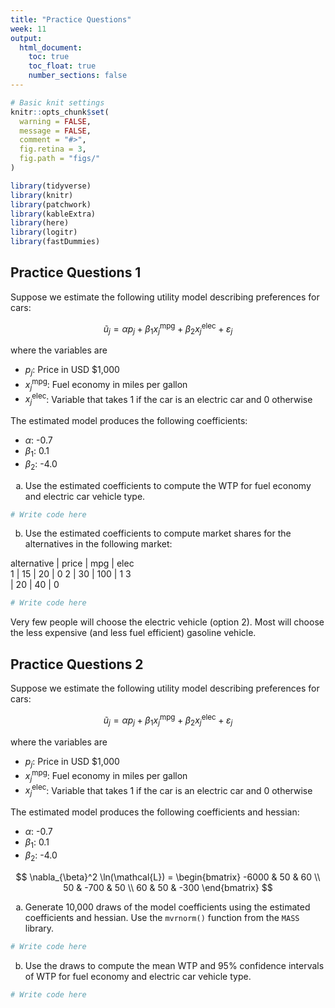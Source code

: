 ```yaml
---
title: "Practice Questions"
week: 11
output:
  html_document:
    toc: true
    toc_float: true
    number_sections: false
---
```


```r
# Basic knit settings
knitr::opts_chunk$set(
  warning = FALSE,
  message = FALSE,
  comment = "#>",
  fig.retina = 3,
  fig.path = "figs/"
)

library(tidyverse)
library(knitr)
library(patchwork)
library(kableExtra)
library(here)
library(logitr)
library(fastDummies)
```

## Practice Questions 1

Suppose we estimate the following utility model describing preferences for cars:

$$
\tilde{u}_j = \alpha p_j + \beta_1 x_j^{\mathrm{mpg}} + \beta_2 x_j^{\mathrm{elec}} + \varepsilon_j
$$

where the variables are

- $p_j$: Price in USD $1,000
- $x_j^{\mathrm{mpg}}$: Fuel economy in miles per gallon
- $x_j^{\mathrm{elec}}$: Variable that takes 1 if the car is an electric car and 0 otherwise

The estimated model produces the following coefficients:

- $\alpha$: -0.7
- $\beta_1$: 0.1
- $\beta_2$: -4.0

a) Use the estimated coefficients to compute the WTP for fuel economy and electric car vehicle type.

```r
# Write code here
```

b) Use the estimated coefficients to compute market shares for the alternatives in the following market:

<div style="width:200px">
alternative | price | mpg | elec
1 | 15 | 20 | 0
2 | 30 | 100 | 1
3 | 20 | 40 | 0
</div>

```r
# Write code here
```

Very few people will choose the electric vehicle (option 2). Most will choose the less expensive (and less fuel efficient) gasoline vehicle.




## Practice Questions 2

Suppose we estimate the following utility model describing preferences for cars:

$$
\tilde{u}_j = \alpha p_j + \beta_1 x_j^{\mathrm{mpg}} + \beta_2 x_j^{\mathrm{elec}} + \varepsilon_j
$$

where the variables are

- $p_j$: Price in USD $1,000
- $x_j^{\mathrm{mpg}}$: Fuel economy in miles per gallon
- $x_j^{\mathrm{elec}}$: Variable that takes 1 if the car is an electric car and 0 otherwise

The estimated model produces the following coefficients and hessian:

- $\alpha$: -0.7
- $\beta_1$: 0.1
- $\beta_2$: -4.0

$$
\nabla_{\beta}^2 \ln(\mathcal{L}) =
\begin{bmatrix}
-6000 & 50 & 60
\\
50 & -700 & 50
\\
60 & 50 & -300
\end{bmatrix}
$$

a) Generate 10,000 draws of the model coefficients using the estimated coefficients and hessian. Use the `mvrnorm()` function from the `MASS` library.

```r
# Write code here
```

b) Use the draws to compute the mean WTP and 95% confidence intervals of WTP for fuel economy and electric car vehicle type.

```r
# Write code here
```
